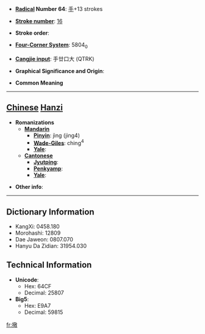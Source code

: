 * '''[[Wiktionary:Chinese radical index| Radical]] Number 64''': [[Wiktionary:Chinese radical index 手|手]]+13 strokes

* '''[[Wiktionary:Chinese total strokes index|Stroke number]]''': [[Wiktionary:Chinese total strokes index 16|16]]

* '''Stroke order''': 

* '''[[Wiktionary:Chinese four corner index|Four-Corner System]]''': 5804<sub>0</sub>

* '''[[Wiktionary:Chinese Cangjie index|Cangjie input]]''': 手廿口大 (QTRK)

* '''Graphical Significance and Origin''': 

* '''Common Meaning'''

----

== [[Chinese]] [[Hanzi]] ==

* '''Romanizations'''
** '''[[Mandarin]]'''
*** '''[[Pinyin]]''': jìng (jing4)
*** '''[[Wade-Giles]]''': ching<sup>4</sup>
*** '''[[Yale]]''': 
** '''[[Cantonese]]'''
*** '''[[Jyutping]]''':
*** '''[[Penkyamp]]''': 
*** '''[[Yale]]''': 

* '''Other info''': 

----

== Dictionary Information ==

* KangXi: 0458.180
* Morohashi: 12809
* Dae Jaweon: 0807.070
* Hanyu Da Zidian: 31954.030

== Technical Information ==

* '''Unicode''':
** Hex: 64CF
** Decimal: 25807
* '''Big5''':
** Hex: E9A7
** Decimal: 59815

[[fr:擏]]